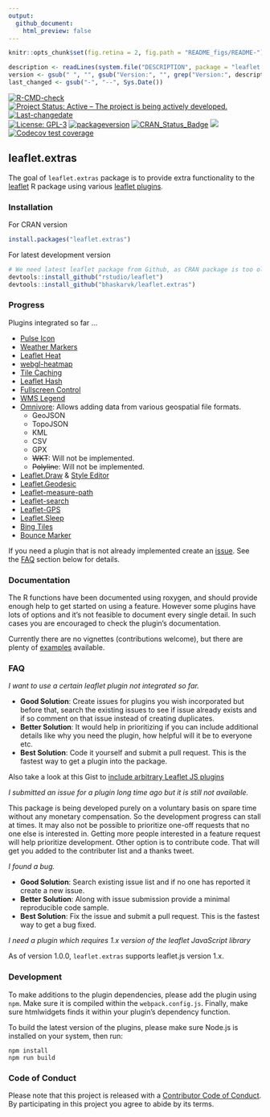 ```yaml
---
output:
  github_document:
    html_preview: false
---
```

```r
knitr::opts_chunk$set(fig.retina = 2, fig.path = "README_figs/README-")
```

```r
description <- readLines(system.file("DESCRIPTION", package = "leaflet.extras"))
version <- gsub(" ", "", gsub("Version:", "", grep("Version:", description, value = TRUE)))
last_changed <- gsub("-", "--", Sys.Date())
```



[![R-CMD-check](https://github.com/trafficonese/leaflet.extras/actions/workflows/R-CMD-check.yaml/badge.svg)](https://github.com/trafficonese/leaflet.extras/actions/workflows/R-CMD-check.yaml)
[![Project Status: Active – The project is being actively developed.](http://www.repostatus.org/badges/latest/active.svg)](http://www.repostatus.org/#active) 
[![Last-changedate](https://img.shields.io/badge/last%20change-`r last_changed`-green.svg)](/commits/master)  
[![License: GPL-3](https://img.shields.io/badge/License-GPLv3-yellow.svg)](https://opensource.org/licenses/GPL-3.0) 
[![packageversion](https://img.shields.io/badge/Package%20version-`r version`-orange.svg?style=flat-square)](commits/master) [![CRAN_Status_Badge](http://www.r-pkg.org/badges/version/leaflet.extras)](https://cran.r-project.org/package=leaflet.extras) [![](http://cranlogs.r-pkg.org/badges/grand-total/leaflet.extras)](http://cran.rstudio.com/web/packages/leaflet.extras/index.html)
[![Codecov test coverage](https://codecov.io/gh/trafficonese/leaflet.extras/branch/master/graph/badge.svg)](https://app.codecov.io/gh/trafficonese/leaflet.extras?branch=master)


## leaflet.extras

The goal of `leaflet.extras` package is to provide extra functionality to the [leaflet](https://cran.r-project.org/web/packages/leaflet/index.html) R package using various [leaflet plugins](http://leafletjs.com/plugins).

### Installation

For CRAN version

```r
install.packages("leaflet.extras")
```

For latest development version

```r
# We need latest leaflet package from Github, as CRAN package is too old.
devtools::install_github("rstudio/leaflet")
devtools::install_github("bhaskarvk/leaflet.extras")
```

### Progress

Plugins integrated so far ...

- [Pulse Icon](https://github.com/mapshakers/leaflet-icon-pulse)
- [Weather Markers](https://github.com/tallsam/Leaflet.weather-markers)
- [Leaflet Heat](https://github.com/Leaflet/Leaflet.heat)
- [webgl-heatmap](https://github.com/ursudio/webgl-heatmap-leaflet)
- [Tile Caching](https://github.com/MazeMap/Leaflet.TileLayer.PouchDBCached)
- [Leaflet Hash](https://github.com/mlevans/leaflet-hash)
- [Fullscreen Control](https://github.com/Leaflet/Leaflet.fullscreen)
- [WMS Legend](https://github.com/kartoza/leaflet-wms-legend)
- [Omnivore](https://github.com/mapbox/leaflet-omnivore): Allows adding data from various geospatial file formats.
    * GeoJSON
    * TopoJSON
    * KML
    * CSV
    * GPX
    * ~~WKT~~: Will not be implemented.
    * ~~Polyline~~: Will not be implemented.
- [Leaflet.Draw](https://github.com/Leaflet/Leaflet.draw) & [Style Editor](https://github.com/dwilhelm89/Leaflet.StyleEditor)
- [Leaflet.Geodesic](https://github.com/henrythasler/Leaflet.Geodesic)
- [Leaflet-measure-path](https://github.com/ProminentEdge/leaflet-measure-path)
- [Leaflet-search](https://github.com/stefanocudini/leaflet-search)
- [Leaflet-GPS](https://github.com/stefanocudini/leaflet-gps)
- [Leaflet.Sleep](https://github.com/CliffCloud/Leaflet.Sleep)
- [Bing Tiles](https://github.com/shramov/leaflet-plugins/tree/v2)
- [Bounce Marker](https://github.com/maximeh/leaflet.bouncemarker)

If you need a plugin that is not already implemented create an [issue](https://github.com/trafficonese/leaflet.extras/issues/new).
See the [FAQ](#FAQ) section below for details.

### Documentation

The R functions have been documented using roxygen, and should provide enough help to get started on using a feature. However some plugins have lots of options and it's not feasible to document every single detail. In such cases you are encouraged to check the plugin's documentation.

Currently there are no vignettes (contributions welcome), but there are plenty of [examples](https://github.com/trafficonese/leaflet.extras/tree/master/inst/examples) available. 


### FAQ

_I want to use a certain leaflet plugin not integrated so far._

- **Good Solution**: Create issues for plugins you wish incorporated but before that, search the existing issues to see if issue 
    already exists and if so comment on that issue instead of creating duplicates.
- **Better Solution**: It would help in prioritizing if you can include additional details like why you need the plugin, how helpful will it be to everyone etc.
- **Best Solution**: Code it yourself and submit a pull request. This is the fastest way to get a plugin into the package.

Also take a look at this Gist to [include arbitrary Leaflet JS plugins](https://gist.github.com/jcheng5/c084a59717f18e947a17955007dc5f92)

_I submitted an issue for a plugin long time ago but it is still not available._

This package is being developed purely on a voluntary basis on spare time without any monetary compensation. So the development progress can stall at times. It may also not be possible to prioritize one-off requests that no one else is interested in. Getting more people interested in a feature request will help prioritize development. Other option is to contribute code. That will get you added to the contributer list and a thanks tweet.

_I found a bug._

- **Good Solution**: Search existing issue list and if no one has reported it create a new issue.
- **Better Solution**: Along with issue submission provide a minimal reproducible code sample.
- **Best Solution**: Fix the issue and submit a pull request. This is the fastest way to get a bug fixed.

_I need a plugin which requires 1.x version of the leaflet JavaScript library_

As of version 1.0.0, `leaflet.extras` supports leaflet.js version 1.x.

### Development

To make additions to the plugin dependencies, please add the plugin using `npm`.  Make sure it is compiled within the `webpack.config.js`.  Finally, make sure htmlwidgets finds it within your plugin's dependency function.

To build the latest version of the plugins, please make sure Node.js is installed on your system, then run:

```
npm install
npm run build
```


### Code of Conduct
Please note that this project is released with a [Contributor Code of Conduct](CONDUCT.md). By participating in this project you agree to abide by its terms.
